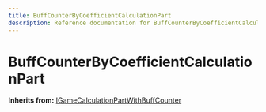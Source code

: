 ```yaml
---
title: BuffCounterByCoefficientCalculationPart
description: Reference documentation for BuffCounterByCoefficientCalculationPart meta class
---
```



# BuffCounterByCoefficientCalculationPart

**Inherits from:** [IGameCalculationPartWithBuffCounter](/classes/igamecalculationpartwithbuffcounter)

<ClassDetails file="/db/classes/BuffCounterByCoefficientCalculationPart.7e8a4960b721.json" />
